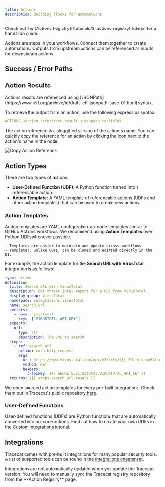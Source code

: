 ```yaml
---
title: Actions
description: Building blocks for automations
---
```


<Tip>
    Check out the [Actions Registry](/tutorials/3-actions-registry) tutorial for a hands-on guide.
</Tip>

Actions are steps in your workflows.
Connect them together to create automations.
Outputs from upstream actions can be referenced as inputs for downstream actions.

## Success / Error Paths

## Action Results

<Note>
    Actions results are referenced using [JSONPath](https://www.ietf.org/archive/id/draft-ietf-jsonpath-base-01.html) syntax.
</Note>

To retrieve the output from an action, use the following expression syntax:

```yaml
ACTIONS.<action_reference>.result.<jsonpath-to-field>
```

The action reference is a sluggified version of the action's name.
You can quickly copy the reference for an action by clicking the <Icon icon="copy" iconType="solid" /> icon next to the action's name in the node:

![Copy Action Reference](/images/copy-action-reference.png)

## Action Types

There are two types of actions:

- **User-Defined Function (UDF)**: A Python function turned into a referencable action.
- **Action Template**: A YAML template of referencable actions (UDFs and other action templates) that can be used to create new actions.

### Action Templates

Action templates are YAML configuration-as-code templates similar to GitHub Actions workflows.
We recommend using **Action Templates** over Python UDFswhenever possible.

    - Templates are easier to maintain and update across workflows
    - Templates, unlike UDFs, can be cloned and editted directly in the UI.

For example, the action template for the **Search URL with VirusTotal** integration is as follows:

```yaml
type: action
definition:
  title: Search URL with VirusTotal
  description: Get threat intel report for a URL from VirusTotal.
  display_group: VirusTotal
  namespace: integrations.virustotal
  name: search_url
  secrets:
    - name: virustotal
      keys: ["VIRUSTOTAL_API_KEY"]
  expects:
    url:
      type: str
      description: The URL to search
  steps:
    - ref: search_url
      action: core.http_request
      args:
        url: https://www.virustotal.com/api/v3/urls/${{ FN.to_base64(inputs.url) }}
        method: GET
        headers:
          x-apikey: ${{ SECRETS.virustotal.VIRUSTOTAL_API_KEY }}
  returns: ${{ steps.search_url.result }}
```

We open sourced action templates for every pre-built integrations.
Check them out in Tracecat's public repository [here](https://github.com/TracecatHQ/tracecat/tree/main/registry/tracecat_registry/templates).

### User-Defined Functions

User-defined functions (UDFs) are Python functions that are automatically converted into no-code actions.
Find out how to create your own UDFs in the [Custom Integrations](/tutorials/6-custom-integrations) tutorial.

## Integrations

Tracecat comes with pre-built integrations for many popular security tools.
A list of supported tools can be found in the [integrations cheatsheet](/cheatsheets/integrations).

<Note>
    Integrations are not automatically updated when you update the Tracecat version.
    You will need to manually sync the Tracecat registry repository from the **Action Registry** page.
</Note>
